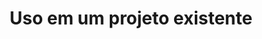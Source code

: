 ---
title: "Uso em um projeto existente"
description: "Um tutorial sobre como usar o @aws/nx-plugin em um projeto existente."
---